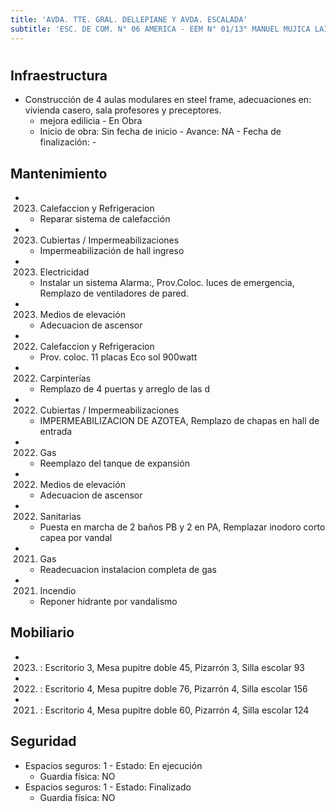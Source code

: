 ```yaml
---
title: 'AVDA. TTE. GRAL. DELLEPIANE Y AVDA. ESCALADA'
subtitle: 'ESC. DE COM. N° 06 AMERICA - EEM N° 01/13° MANUEL MUJICA LAINEZ - CAIYJ CLUB AMERICA'
---
```


#
## Infraestructura

* Construcción de 4 aulas modulares en steel frame, adecuaciones en: vivienda casero, sala profesores y preceptores. 
    + mejora edilicia - En Obra 
    + Inicio de obra: Sin fecha de inicio - Avance: NA - Fecha de finalización: - 






## Mantenimiento

*  (2023) Calefaccion y Refrigeracion 
    + Reparar sistema de calefacción

*  (2023) Cubiertas / Impermeabilizaciones 
    + Impermeabilización de hall ingreso

*  (2023) Electricidad 
    + Instalar un sistema Alarma:, Prov.Coloc. luces de emergencia, Remplazo de ventiladores de pared.

*  (2023) Medios de elevación 
    + Adecuacion de ascensor

*  (2022) Calefaccion y Refrigeracion 
    + Prov. coloc. 11 placas Eco sol 900watt

*  (2022) Carpinterías 
    + Remplazo de 4 puertas y arreglo de las d

*  (2022) Cubiertas / Impermeabilizaciones 
    + IMPERMEABILIZACION DE AZOTEA, Remplazo de chapas en hall de entrada

*  (2022) Gas 
    + Reemplazo del tanque de expansión

*  (2022) Medios de elevación 
    + Adecuacion de ascensor

*  (2022) Sanitarias 
    + Puesta en marcha de 2 baños PB y 2 en PA, Remplazar inodoro corto capea por vandal

*  (2021) Gas 
    + Readecuacion instalacion completa de gas

*  (2021) Incendio 
    + Reponer hidrante por vandalismo





## Mobiliario

*  (2023) : Escritorio 3, Mesa pupitre doble 45, Pizarrón 3, Silla escolar 93 

*  (2022) : Escritorio 4, Mesa pupitre doble 76, Pizarrón 4, Silla escolar 156 

*  (2021) : Escritorio 4, Mesa pupitre doble 60, Pizarrón 4, Silla escolar 124 





## Seguridad

*  Espacios seguros: 1 - Estado: En ejecución 
    + Guardia física: NO

*  Espacios seguros: 1 - Estado: Finalizado 
    + Guardia física: NO



